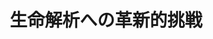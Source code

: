 ﻿---
title: "生命解析への革新的挑戦"
category: "生命理工学院"
vol: 75
interviewee: "相澤 康則"
url: "https://www.wrhi.iir.titech.ac.jp/people/yasunori-aizawa/"
tags: ["生物","生命","遺伝子","細胞","タンパク"]
pdf: "75-5-aizawa.pdf"
career: ""
pdfurl: "75-5-aizawa/75-5-aizawa.pdf"
preface: "生物学は現在、最も発展の著しい学問の一つである。そのため、次々と新たな問題が発生し、そのたびに従来の考え方が通用しなくなってくる。相澤研究室では、従来の常識では解決できないような難問を、ゲノム、RNA、タンパク質、細胞などのさまざまな視点で見ることにより解き明かそうと研究を行っている。先生の研究内容は広い分野にわたっているが、本稿ではその中から、ncRNAからの遺伝子の発見についてと、その遺伝子から見つかった非常に珍しいタンパク質の研究について述べていこう。"
---
